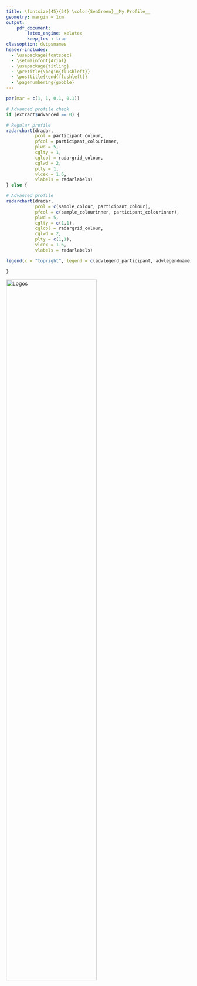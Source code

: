 ---
title: \fontsize{45}{54} \color{SeaGreen}__My Profile__
geometry: margin = 1cm
output:
    pdf_document:
        latex_engine: xelatex
        keep_tex : true
classoption: dvipsnames
header-includes:
  - \usepackage{fontspec}
  - \setmainfont{Arial}
  - \usepackage{titling}
  - \pretitle{\begin{flushleft}}
  - \posttitle{\end{flushleft}}
  - \pagenumbering{gobble}
---
```{r chunk1, echo = FALSE, warning = FALSE, fig.align = "center", fig.width = 11, fig.height = 9}
par(mar = c(1, 1, 0.1, 0.1))

# Advanced profile check
if (extract$Advanced == 0) {

# Regular profile
radarchart(dradar,
           pcol = participant_colour,
           pfcol = participant_colourinner,
           plwd = 5,
           cglty = 1,
           cglcol = radargrid_colour,
           cglwd = 2,
           plty = 1,
           vlcex = 1.6,
           vlabels = radarlabels)
} else {

# Advanced profile  
radarchart(dradar,
           pcol = c(sample_colour, participant_colour),
           pfcol = c(sample_colourinner, participant_colourinner),
           plwd = 5,
           cglty = c(1,1),
           cglcol = radargrid_colour,
           cglwd = 2,
           plty = c(1,1),
           vlcex = 1.6,
           vlabels = radarlabels)

legend(x = "topright", legend = c(advlegend_participant, advlegendname), bty = "n", pch = 20, col = c(participant_colour, sample_colour), cex = 1.2, pt.cex = 4)

}
```
![Logos](logo.png){width=70%}\